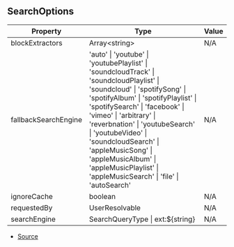 ## SearchOptions

| Property | Type | Value |
| ----------- | ----------- | ----------- |
| blockExtractors | Array\<string> | N/A |
| fallbackSearchEngine | 'auto' \| 'youtube' \| 'youtubePlaylist' \| 'soundcloudTrack' \| 'soundcloudPlaylist' \| 'soundcloud' \| 'spotifySong' \| 'spotifyAlbum' \| 'spotifyPlaylist' \| 'spotifySearch' \| 'facebook' \| 'vimeo' \| 'arbitrary' \| 'reverbnation' \| 'youtubeSearch' \| 'youtubeVideo' \| 'soundcloudSearch' \| 'appleMusicSong' \| 'appleMusicAlbum' \| 'appleMusicPlaylist' \| 'appleMusicSearch' \| 'file' \| 'autoSearch' | N/A |
| ignoreCache | boolean | N/A |
| requestedBy | UserResolvable | N/A |
| searchEngine | SearchQueryType \| ext:\$\{string} | N/A |


- [Source](https://github.com/Androz2091/discord-player/blob/5a3437b/packages/discord-player/src/types/types.ts#L224)